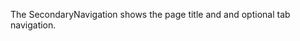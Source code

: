 The SecondaryNavigation shows the page title and and optional tab navigation.

<!--
### Usage with react
```js
import { SecondaryNavigation } from '@unitednations/react';
```

```js
<SecondaryNavigation additional="additional Information">
    <Breadcrumb>
      <BreadcrumbItem>
        <a href="/#">
          <BreadcrumbHome />
        </a>
      </BreadcrumbItem>
      <BreadcrumbItem href="#">Breadcrumb 2</BreadcrumbItem>
      <BreadcrumbItem href="#">Breadcrumb 3</BreadcrumbItem>
    </Breadcrumb>
    <SecondaryNavigationTitle>The Page Title</SecondaryNavigationTitle>
    <Tabs {...props.tabs} customTabContent={true}>
      <Tab {...props.tab} label="Tab label 1" href="http://www.de.wfp.org" />
      <Tab {...props.tab} label="Tab label 2" href="http://www.es.wfp.org" />
      <Tab {...props.tab} label="Tab label 3" href="http://www.us.wfp.org" />
      <Tab {...props.tab} label="Tab label 4" href="http://www.fr.wfp.org" />
    </Tabs>
</SecondaryNavigation>
```
-->
